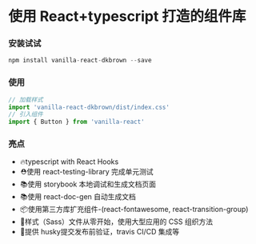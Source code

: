 
<Meta title="Welcome" />

# 使用 React+typescript 打造的组件库

### 安装试试
~~~js
npm install vanilla-react-dkbrown --save
~~~
### 使用
~~~js
// 加载样式
import 'vanilla-react-dkbrown/dist/index.css'
// 引入组件
import { Button } from 'vanilla-react'
~~~
### 亮点
* 🔥typescript with React Hooks
* ⛑️使用 react-testing-library 完成单元测试
* 📚使用 storybook 本地调试和生成文档页面
* 📚使用 react-doc-gen 自动生成文档
* 📦使用第三方库扩充组件-(react-fontawesome, react-transition-group)
* 🌹样式（Sass）文件从零开始，使用大型应用的 CSS 组织方法
* 🎉提供 husky提交发布前验证，travis CI/CD 集成等